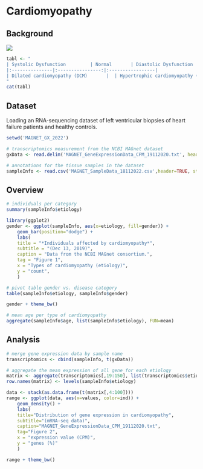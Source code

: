 Cardiomyopathy
====================================

## Background
![](background_cardiomyopathy.png)

```r
tabl <- "
| Systolic Dysfunction         | Normal       | Diastolic Dysfunction  |
|:---------------|:----------------:|:-----------------|
| Dilated cardiomyopathy (DCM)       |  | Hypertrophic cardiomyopathy (HCM) |
"
cat(tabl)
```		
	
## Dataset
Loading an RNA-sequencing dataset of left ventricular biopsies of heart failure patients and healthy controls.

```r
setwd('MAGNET_GX_2022')

# transcriptomics measurement from the NCBI MAGnet dataset
gxData <- read.delim('MAGNET_GeneExpressionData_CPM_19112020.txt', header=TRUE, sep='\t', row.names=1)

# annotations for the tissue samples in the dataset
sampleInfo <- read.csv('MAGNET_SampleData_18112022.csv',header=TRUE, stringsAsFactor=TRUE)
```

## Overview
```r
# individuals per category
summary(sampleInfo$etiology)
```

```r
library(ggplot2)
gender <- ggplot(sampleInfo, aes(x=etiology, fill=gender)) +
	geom_bar(position="dodge") + 
	labs(
    title = "*Individuals affected by cardiomyopathy*",
    subtitle = "(Dec 13, 2019)",
    caption = "Data from the NCBI MAGnet consortium.",
    tag = "Figure 1",
    x = "Types of cardiomyopathy (etiology)",
    y = "count",
	)

# pivot table gender vs. disease category 
table(sampleInfo$etiology, sampleInfo$gender)

gender + theme_bw()
```

```r
# mean age per type of cardiomyopathy
aggregate(sampleInfo$age, list(sampleInfo$etiology), FUN=mean)
```

## Analysis
```r
# merge gene expression data by sample name
transcriptomics <- cbind(sampleInfo, t(gxData))

# aggregate the mean expression of all gene for each etiology
matrix <- aggregate(transcriptomics[,19:150], list(transcriptomics$etiology), FUN=mean)#20801
row.names(matrix) <- levels(sampleInfo$etiology)

data <- stack(as.data.frame(t(matrix[,4:100])))
range <- ggplot(data, aes(x=values, color=ind)) +
	geom_density() +
	labs(
	title="Distribution of gene expression in cardiomyopathy",
	subtitle="(mRNA-seq data)",
	caption="MAGNET_GeneExpressionData_CPM_19112020.txt",
	tag="Figure 2",
	x = "expression value (CPM)",
	y = "genes (%)"
	)

range + theme_bw()
```
